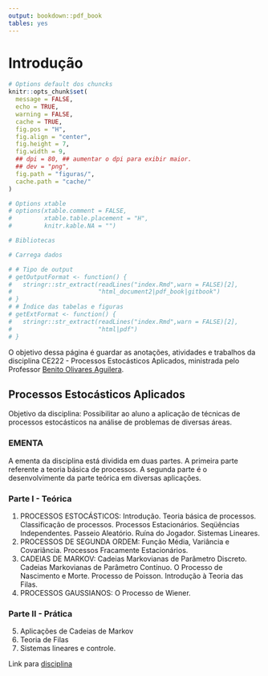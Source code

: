 ```yaml
---
output: bookdown::pdf_book
tables: yes
---
```


# Introdução {-}

```r
# Options default dos chuncks
knitr::opts_chunk$set(
  message = FALSE,
  echo = TRUE,
  warning = FALSE,
  cache = TRUE,
  fig.pos = "H",
  fig.align = "center",
  fig.height = 7,
  fig.width = 9,
  ## dpi = 80, ## aumentar o dpi para exibir maior.
  ## dev = "png",
  fig.path = "figuras/",
  cache.path = "cache/"
)

# Options xtable
# options(xtable.comment = FALSE,
#         xtable.table.placement = "H",
#         knitr.kable.NA = "")
```

```r
# Bibliotecas
```

```r
# Carrega dados
```


```r
# # Tipo de output
# getOutputFormat <- function() {
#   stringr::str_extract(readLines("index.Rmd",warn = FALSE)[2],
#                        "html_document2|pdf_book|gitbook")
# }
# # Índice das tabelas e figuras
# getExtFormat <- function() {
#   stringr::str_extract(readLines("index.Rmd",warn = FALSE)[2],
#                        "html|pdf")
# }
```

O objetivo dessa página é guardar as anotações, atividades e trabalhos
da disciplina CE222 - Processos Estocásticos Aplicados, ministrada pelo
Professor [Benito Olivares Aguilera](https://docs.ufpr.br/~benitoag/).

## Processos Estocásticos Aplicados {-}

Objetivo da disciplina: Possibilitar ao aluno a aplicação de técnicas de
processos estocásticos na análise de problemas de diversas áreas.


### EMENTA {-}

A ementa da disciplina está dividida em duas partes. A primeira parte
referente a teoria básica de processos. A segunda parte é o
desenvolvimente da parte teórica em diversas aplicações.

### Parte I - Teórica {-}

1. PROCESSOS ESTOCÁSTICOS: Introdução. Teoria básica de processos. Classificação de processos. Processos Estacionários. Seqüências Independentes. Passeio Aleatório. Ruína do Jogador. Sistemas Lineares.
2. PROCESSOS DE SEGUNDA ORDEM: Função Média, Variância e Covariância. Processos Fracamente Estacionários.
3. CADEIAS DE MARKOV: Cadeias Markovianas de Parâmetro Discreto. Cadeias Markovianas de Parâmetro Contínuo. O Processo de Nascimento e Morte. Processo de Poisson. Introdução à Teoria das Filas.
4. PROCESSOS GAUSSIANOS: O Processo de Wiener.

### Parte II - Prática {-}

5. Aplicações de Cadeias de Markov
6. Teoria de Filas
7.  Sistemas lineares e controle.



Link para [disciplina](https://docs.ufpr.br/~benitoag/ce222-2018.html)
